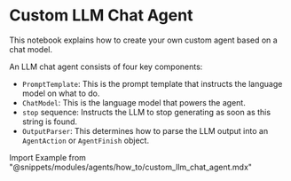 # Custom LLM Chat Agent

This notebook explains how to create your own custom agent based on a chat model.

An LLM chat agent consists of four key components:

- `PromptTemplate`: This is the prompt template that instructs the language model on what to do.
- `ChatModel`: This is the language model that powers the agent.
- `stop` sequence: Instructs the LLM to stop generating as soon as this string is found.
- `OutputParser`: This determines how to parse the LLM output into an `AgentAction` or `AgentFinish` object.

Import Example from "@snippets/modules/agents/how_to/custom_llm_chat_agent.mdx"

<Example/>
